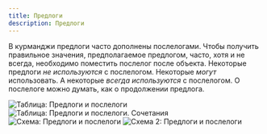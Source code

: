 ```yaml
---
title: Предлоги
description: Предлоги
---
```


В курманджи предлоги часто дополнены послелогами.
Чтобы получить правильное значения, предполагаемое предлогом, часто, хотя и не всегда, необходимо поместить послелог после объекта.
Некоторые предлоги _не используются_ с послелогом. Некоторые _могут_ использовать. А некоторые _всегда используются_ с послелогом.
О послелоге можно думать, как о продолжении предлога.

![Таблица: Предлоги и послелоги](/img/chapter-5/Предлоги-послелоги.png)
![Таблица: Предлоги и послелоги. Сочетания](/img/chapter-5/Сочетания-и-другие.png)
![Схема: Предлоги и послелоги](/img/chapter-5/Предлоги-послелоги-схема.jpg)
![Схема 2: Предлоги и послелоги](/img/chapter-5/Предлоги-послелоги-схема-2.jpg)